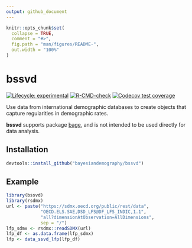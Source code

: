 ```yaml
---
output: github_document
---
```


<!-- README.md is generated from README.Rmd. Please edit that file -->

```r
knitr::opts_chunk$set(
  collapse = TRUE,
  comment = "#>",
  fig.path = "man/figures/README-",
  out.width = "100%"
)
```

# bssvd

<!-- badges: start -->
[![Lifecycle: experimental](https://img.shields.io/badge/lifecycle-experimental-orange.svg)](https://lifecycle.r-lib.org/articles/stages.html#experimental)
[![R-CMD-check](https://github.com/bayesiandemography/bssvd/actions/workflows/R-CMD-check.yaml/badge.svg)](https://github.com/bayesiandemography/bssvd/actions/workflows/R-CMD-check.yaml)
[![Codecov test coverage](https://codecov.io/gh/bayesiandemography/bssvd/branch/main/graph/badge.svg)](https://app.codecov.io/gh/bayesiandemography/bssvd?branch=main)
<!-- badges: end -->

Use data from international demographic databases to create objects that capture regularities in demographic rates.

**bssvd** supports package [bage](https://github.com/bayesiandemography/bage), and is not intended to be used directly for data analysis.

## Installation

``` r
devtools::install_github("bayesiandemography/bssvd")
```

## Example

```r
library(bssvd)
library(rsdmx)
url <- paste("https://sdmx.oecd.org/public/rest/data",
             "OECD.ELS.SAE,DSD_LFS@DF_LFS_INDIC,1.1",
             "all?dimensionAtObservation=AllDimensions",
             sep = "/")
lfp_sdmx <- rsdmx::readSDMX(url)
lfp_df <- as.data.frame(lfp_sdmx)
lfp <- data_ssvd_lfp(lfp_df)
```
